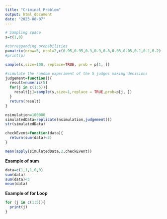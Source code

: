 ---
title: "Criminal Problem"
output: html_document
date: "2023-08-07"
---

```{r}
# Sampling space
s=c(1,0)

#corresponding probabilities
p=matrix(nrow=5, ncol=2,c(0.95,0.95,0.9,0.9,0.8,0.05,0.05,0.1,0.1,0.2))
#print(p)

sample(s,size=100, replace=TRUE, prob = p[1, ])
```

```{r}
#simulate the random experiment of the 5 judges making decisions
judgement=function(){
  result=numeric(5)
  for(j in c(1:5)){
    result[j]=sample(s,size=1,replace = TRUE,prob=p[j, ])
  }
  return(result)
}
```

```{r}
nsimulation=100000
simulatedData=replicate(nsimulation,judgement())
str(simulatedData)
```

```{r}
checkEvent=function(data){
  return(sum(data)<3)
}
```

```{r}
mean(apply(simulatedData,2,checkEvent))
```









**Example of sum**
```{r}
data=c(1,1,1,0,0)
sum(data)
sum(data)<3
mean(data)
```

**Example of for Loop**
```{r}
for (j in c(1:5)){
  print(j)
}
```
